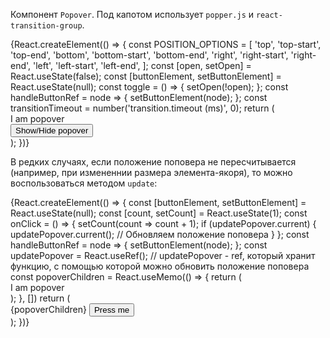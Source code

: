 


Компонент `Popover`. Под капотом использует `popper.js` и `react-transition-group`.

<Preview>
    {React.createElement(() => {
        const POSITION_OPTIONS = [
            'top',
            'top-start',
            'top-end',
            'bottom',
            'bottom-start',
            'bottom-end',
            'right',
            'right-start',
            'right-end',
            'left',
            'left-start',
            'left-end',
        ];
        const [open, setOpen] = React.useState(false);
        const [buttonElement, setButtonElement] = React.useState(null);
        const toggle = () => {
            setOpen(!open);
        };
        const handleButtonRef = node => {
            setButtonElement(node);
        };
        const transitionTimeout = number('transition.timeout (ms)', 0);
        return (
            <div
                style={{
                    width: '700px',
                    height: '300px',
                    display: 'flex',
                    justifyContent: 'center',
                    alignItems: 'center',
                }}
            >
                <Popover
                    anchorElement={buttonElement}
                    position={select('position', POSITION_OPTIONS, 'bottom')}
                    open={open}
                    transition={{ timeout: transitionTimeout }}
                    offset={[number('offset[0]', 0), number('offset[1]', 0)]}
                    withArrow={boolean('withArrow', false)}
                    withTransition={boolean('withTransition', true)}
                >
                    <div style={{ padding: '15px', width: '156px' }}>I am popover</div>
                </Popover>
                <Button ref={handleButtonRef} onClick={toggle}>
                    Show/Hide popover
                </Button>
            </div>
        );
    })}
</Preview>

В редких случаях, если положение поповера не пересчитывается (например, при измененнии размера элемента-якоря),
то можно воспользоваться методом `update`:

<Preview>
    {React.createElement(() => {
        const [buttonElement, setButtonElement] = React.useState(null);
        const [count, setCount] = React.useState(1);
        const onClick = () => {
            setCount(count => count + 1);
            if (updatePopover.current) {
                updatePopover.current(); // Обновляем положение поповера
            }
        };
        const handleButtonRef = node => {
            setButtonElement(node);
        };
        const updatePopover = React.useRef(); // updatePopover - ref, который хранит функцию, с помощью которой можно обновить положение поповера
        const popoverChildren = React.useMemo(() => {
            return (
                <div style={{ padding: '15px', width: '156px' }}>I am popover</div>
            );
        }, [])
        return (
            <div
                style={{
                    width: '700px',
                    height: '300px',
                    display: 'flex',
                    justifyContent: 'center',
                    alignItems: 'center',
                }}
            >
                <Popover
                    anchorElement={buttonElement}
                    position='bottom'
                    open={true}
                    update={updatePopover}
                >
                    {popoverChildren}
                </Popover>
                <Button
                    ref={handleButtonRef}
                    onClick={onClick}
                    style={{ height: `${56 * count}px`, width: `${128 * count}px` }}
                >
                    Press me
                </Button>
            </div>
        );
    })}
</Preview>
